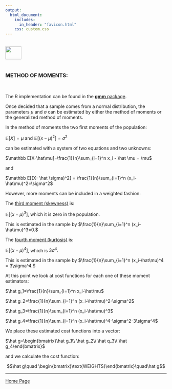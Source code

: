 ```yaml
---
output: 
  html_document:
    includes:
      in_header: "favicon.html" 
    css: custom.css
---
```


<br>
<a href="http://rinterested.github.io/statistics/index.html">
<img HEIGHT="40" WIDTH="50" src="https://cloud.githubusercontent.com/assets/9312897/10556783/a27a26fa-745c-11e5-9b1a-2d5bd737387a.PNG"></a>
<br><br>


### METHOD OF MOMENTS:
<br>

The R implementation can be found in the [**gmm** package](https://cran.r-project.org/web/packages/gmm/vignettes/gmm_with_R.pdf).

Once decided that a sample comes from a normal distribution, the parameters $\mu$ and $\sigma$ can be estimated by either the method of moments or the generalized method of moments.

In the method of moments the two first moments of the population:

$\mathbb E[X]=\mu$ and $\mathbb E[(x-\mu)^2]= \sigma^2$ 

can be estimated with a system of two equations and two unknowns:

$\mathbb E[X-\hat\mu]=\frac{1}{n}\sum_{i=1}^n x_i - \hat \mu = \mu$

and

$\mathbb E[(X- \hat  \sigma)^2] = \frac{1}{n}\sum_{i=1}^n (x_i-\hat\mu)^2=\sigma^2$

However, more moments can be included in a weighted fashion:

The [third moment (skewness)](https://en.wikipedia.org/wiki/Skewness) is:

$\mathbb E[(x-\mu)^3]$, which it is zero in the population.

This is estimated in the sample by $\frac{1}{n}\sum_{i=1}^n (x_i-\hat\mu)^3=0.$

The [fourth moment (kurtosis)](https://en.wikipedia.org/wiki/Kurtosis) is:

$\mathbb E[(x-\mu)^4]$, which is $3\sigma^4.$

This is estimated in the sample by $\frac{1}{n}\sum_{i=1}^n (x_i-\hat\mu)^4 = 3\sigma^4.$


At this point we look at cost functions for each one of these moment estimators:

$\hat g_1=\frac{1}{n}\sum_{i=1}^n x_i-\hat\mu$

$\hat g_2=\frac{1}{n}\sum_{i=1}^n (x_i-\hat\mu)^2-\sigma^2$

$\hat g_3=\frac{1}{n}\sum_{i=1}^n (x_i-\hat\mu)^3$

$\hat g_4=\frac{1}{n}\sum_{i=1}^n (x_i-\hat\mu)^4-\sigma^2-3\sigma^4$

We place these estimated cost functions into a vector:

$\hat g=\begin{bmatrix}\hat g_1\\ \hat g_2\\ \hat q_3\\ \hat g_4\end{bmatrix}$

and we calculate the cost function:

$$\hat g\quad \begin{bmatrix}\text{WEIGHTS}\end{bmatrix}\quad\hat g$$

---

<a href="http://rinterested.github.io/statistics/index.html">Home Page</a>
